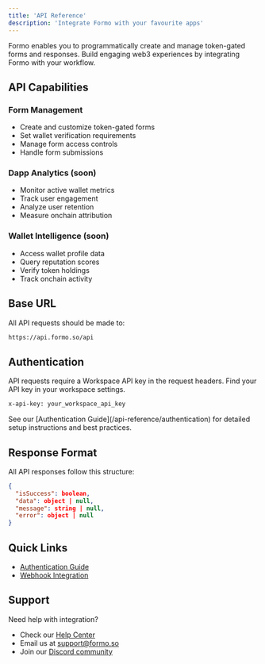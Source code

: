 ```yaml
---
title: 'API Reference'
description: 'Integrate Formo with your favourite apps'
---
```


Formo enables you to programmatically create and manage token-gated forms and responses. Build engaging web3 experiences by integrating Formo with your workflow.

## API Capabilities

### Form Management

-   Create and customize token-gated forms
-   Set wallet verification requirements
-   Manage form access controls
-   Handle form submissions

### Dapp Analytics (soon)

-   Monitor active wallet metrics
-   Track user engagement
-   Analyze user retention
-   Measure onchain attribution

### Wallet Intelligence (soon)

-   Access wallet profile data
-   Query reputation scores
-   Verify token holdings
-   Track onchain activity

## Base URL

All API requests should be made to:

```bash
https://api.formo.so/api
```

## Authentication

API requests require a Workspace API key in the request headers. Find your API key in your workspace settings.

```bash
x-api-key: your_workspace_api_key
```

<Info>
	See our [Authentication Guide](/api-reference/authentication) for detailed
	setup instructions and best practices.
</Info>

## Response Format

All API responses follow this structure:

```json
{
  "isSuccess": boolean,
  "data": object | null,
  "message": string | null,
  "error": object | null
}
```

## Quick Links

-   [Authentication Guide](/api-reference/authentication)
-   [Webhook Integration](/api-reference/webhooks)

## Support

Need help with integration?

-   Check our [Help Center](https://help.formo.so)
-   Email us at [support@formo.so](mailto:support@formo.so)
-   Join our [Discord community](https://discord.gg/formo)

